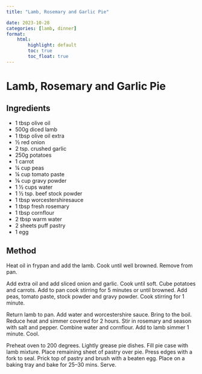```yaml
---
title: "Lamb, Rosemary and Garlic Pie"

date: 2023-10-28
categories: [lamb, dinner]
format:
    html:
        highlight: default
        toc: true
        toc_float: true
---
```


# Lamb, Rosemary and Garlic Pie


## Ingredients

* 1 tbsp olive oil
* 500g diced lamb
* 1 tbsp olive oil extra
* &frac12; red onion
* 2 tsp. crushed garlic
* 250g potatoes
* 1 carrot
* &frac14; cup peas
* &frac14; cup tomato paste
* &frac16; cup gravy powder
* 1 &frac12; cups water
* 1 &frac12; tsp. beef stock powder
* 1 tbsp worcestershiresauce
* 1 tbsp fresh rosemary
* 1 tbsp cornflour
* 2 tbsp warm water
* 2 sheets puff pastry
* 1 egg


## Method

Heat oil in frypan and add the lamb. Cook until well browned. Remove from pan.

Add extra oil and add sliced onion and garlic. Cook until soft. Cube potatoes and carrots. Add to pan cook stirring for 5 minutes or until browned. Add peas, tomato paste, stock powder and gravy powder. Cook stirring for 1 minute.

Return lamb to pan. Add water and worcestershire sauce. Bring to the boil. Reduce heat and simmer covered for 2 hours. Stir in rosemary and season with salt and pepper.
Combine water and cornflour. Add to lamb simmer 1 minute. Cool. 

Preheat oven to 200 degrees. Lightly grease pie dishes. Fill pie case with lamb mixture. Place remaining sheet of pastry over pie. Press edges with a fork to seal. Prick top of pastry and brush with a beaten egg. Place on a baking tray and bake for 25–30 mins. Serve.